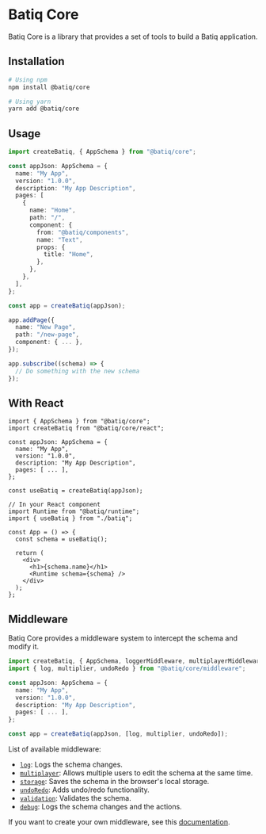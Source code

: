 # Batiq Core

Batiq Core is a library that provides a set of tools to build a Batiq application.

## Installation

```bash
# Using npm
npm install @batiq/core

# Using yarn
yarn add @batiq/core
```

## Usage

```ts
import createBatiq, { AppSchema } from "@batiq/core";

const appJson: AppSchema = {
  name: "My App",
  version: "1.0.0",
  description: "My App Description",
  pages: [
    {
      name: "Home",
      path: "/",
      component: {
        from: "@batiq/components",
        name: "Text",
        props: {
          title: "Home",
        },
      },
    },
  ],
};

const app = createBatiq(appJson);

app.addPage({
  name: "New Page",
  path: "/new-page",
  component: { ... },
});

app.subscribe((schema) => {
  // Do something with the new schema
});
```

## With React

```tsx
import { AppSchema } from "@batiq/core";
import createBatiq from "@batiq/core/react";

const appJson: AppSchema = {
  name: "My App",
  version: "1.0.0",
  description: "My App Description",
  pages: [ ... ],
};

const useBatiq = createBatiq(appJson);

// In your React component
import Runtime from "@batiq/runtime";
import { useBatiq } from "./batiq";

const App = () => {
  const schema = useBatiq();

  return (
    <div>
      <h1>{schema.name}</h1>
      <Runtime schema={schema} />
    </div>
  );
};
```

## Middleware

Batiq Core provides a middleware system to intercept the schema and modify it.

```ts
import createBatiq, { AppSchema, loggerMiddleware, multiplayerMiddleware } from "@batiq/core";
import { log, multiplier, undoRedo } from "@batiq/core/middleware";

const appJson: AppSchema = {
  name: "My App",
  version: "1.0.0",
  description: "My App Description",
  pages: [ ... ],
};

const app = createBatiq(appJson, [log, multiplier, undoRedo]);
```

List of available middleware:

- [`log`](./middleware.md#loggermiddleware): Logs the schema changes.
- [`multiplayer`](./middleware.md#multiplayermiddleware): Allows multiple users to edit the schema at the same time.
- [`storage`](./middleware.md#storagemiddleware): Saves the schema in the browser's local storage.
- [`undoRedo`](./middleware.md#undoredomiddleware): Adds undo/redo functionality.
- [`validation`](./middleware.md#validationmiddleware): Validates the schema.
- [`debug`](./middleware.md#debugmiddleware): Logs the schema changes and the actions.

If you want to create your own middleware, see this [documentation](./middleware.md#create-a-middleware).
